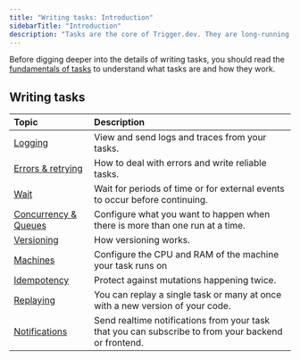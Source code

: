 ```yaml
---
title: "Writing tasks: Introduction"
sidebarTitle: "Introduction"
description: "Tasks are the core of Trigger.dev. They are long-running processes that are triggered by events."
---
```


Before digging deeper into the details of writing tasks, you should read the [fundamentals of tasks](/tasks/overview) to understand what tasks are and how they work.

## Writing tasks

| Topic                                               | Description                                                                                                               |
| :---------------------------------------------------| :------------------------------------------------------------------------------------------------------------------------ |
| [Logging](/logging)                                 | View and send logs and traces from your tasks.                                                                            |
| [Errors & retrying](/errors-retrying)               | How to deal with errors and write reliable tasks.                                                                         |
| [Wait](/wait)                                       | Wait for periods of time or for external events to occur before continuing.                                               |
| [Concurrency & Queues](/queue-concurrency)          | Configure what you want to happen when there is more than one run at a time.                                              |
| [Versioning](/versioning)                           | How versioning works.                                                                                                     |
| [Machines](/machines)                               | Configure the CPU and RAM of the machine your task runs on                                                                |
| [Idempotency](/idempotency)                         | Protect against mutations happening twice.                                                                                |
| [Replaying](/replaying)                             | You can replay a single task or many at once with a new version of your code.                                             |
| [Notifications](/notifications)                     | Send realtime notifications from your task that you can subscribe to from your backend or frontend.                       |
